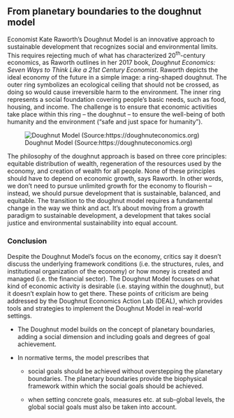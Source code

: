 ## From planetary boundaries to the doughnut model

Economist Kate Raworth’s Doughnut Model is an innovative approach to sustainable development that recognizes social and environmental limits. This requires rejecting much of what has characterized 20^th^-century economics, as Raworth outlines in her 2017 book, *Doughnut Economics: Seven Ways to Think Like a 21st Century Economist*. Raworth depicts the ideal economy of the future in a simple image: a ring-shaped doughnut. The outer ring symbolizes an ecological ceiling that should not be crossed, as doing so would cause irreversible harm to the environment. The inner ring represents a social foundation covering people’s basic needs, such as food, housing, and income. The challenge is to ensure that economic activities take place within this ring – the doughnut – to ensure the well-being of both humanity and the environment (“safe and just space for humanity”).

![Doughnut Model (Source:https://doughnuteconomics.org)](Images/Fig2_3__doughnut.png){#fig-doughnut}

The philosophy of the doughnut approach is based on three core principles: equitable distribution of wealth, regeneration of the resources used by the economy, and creation of wealth for all people. None of these principles should have to depend on economic growth, says Raworth. In other words, we don’t need to pursue unlimited growth for the economy to flourish – instead, we should pursue development that is sustainable, balanced, and equitable. The transition to the doughnut model requires a fundamental change in the way we think and act. It’s about moving from a growth paradigm to sustainable development, a development that takes social justice and environmental sustainability into equal account.

### Conclusion

Despite the Doughnut Model’s focus on the economy, critics say it doesn’t discuss the underlying framework conditions (i.e. the structures, rules, and institutional organization of the economy) or how money is created and managed (i.e. the financial sector). The Doughnut Model focuses on what kind of economic activity is desirable (i.e. staying within the doughnut), but it doesn’t explain how to get there. These points of criticism are being addressed by the Doughnut Economics Action Lab (DEAL), which provides tools and strategies to implement the Doughnut Model in real-world settings.

-   The Doughnut model builds on the concept of planetary boundaries, adding a social dimension and including goals and degrees of goal achievement.

-   In normative terms, the model prescribes that

    -   social goals should be achieved without overstepping the planetary boundaries. The planetary boundaries provide the biophysical framework within which the social goals should be achieved.

    -   when setting concrete goals, measures etc. at sub-global levels, the global social goals must also be taken into account.
